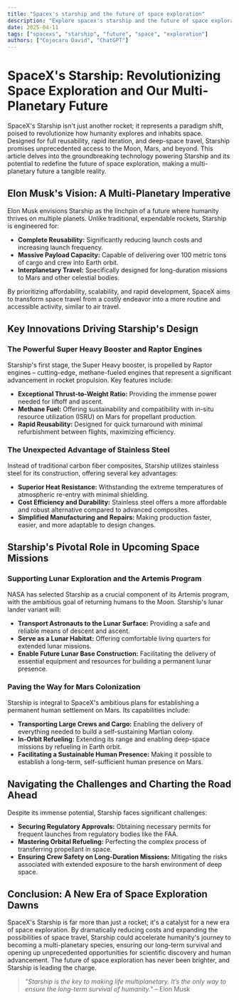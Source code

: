 ```yaml
---
title: "Spacex's starship and the future of space exploration"
description: "Explore spacex's starship and the future of space exploration in this detailed guide, offering insights, strategies, and practical tips to enhance your understanding and application of the topic."
date: 2025-04-11
tags: ["spacexs", "starship", "future", "space", "exploration"]
authors: ["Cojocaru David", "ChatGPT"]
---
```


# SpaceX's Starship: Revolutionizing Space Exploration and Our Multi-Planetary Future

SpaceX's Starship isn't just another rocket; it represents a paradigm shift, poised to revolutionize how humanity explores and inhabits space. Designed for full reusability, rapid iteration, and deep-space travel, Starship promises unprecedented access to the Moon, Mars, and beyond. This article delves into the groundbreaking technology powering Starship and its potential to redefine the future of space exploration, making a multi-planetary future a tangible reality.

## Elon Musk's Vision: A Multi-Planetary Imperative

Elon Musk envisions Starship as the linchpin of a future where humanity thrives on multiple planets. Unlike traditional, expendable rockets, Starship is engineered for:

- **Complete Reusability:** Significantly reducing launch costs and increasing launch frequency.
- **Massive Payload Capacity:** Capable of delivering over 100 metric tons of cargo and crew into Earth orbit.
- **Interplanetary Travel:** Specifically designed for long-duration missions to Mars and other celestial bodies.

By prioritizing affordability, scalability, and rapid development, SpaceX aims to transform space travel from a costly endeavor into a more routine and accessible activity, similar to air travel.

## Key Innovations Driving Starship's Design

### The Powerful Super Heavy Booster and Raptor Engines

Starship's first stage, the Super Heavy booster, is propelled by Raptor engines – cutting-edge, methane-fueled engines that represent a significant advancement in rocket propulsion. Key features include:

- **Exceptional Thrust-to-Weight Ratio:** Providing the immense power needed for liftoff and ascent.
- **Methane Fuel:** Offering sustainability and compatibility with in-situ resource utilization (ISRU) on Mars for propellant production.
- **Rapid Reusability:** Designed for quick turnaround with minimal refurbishment between flights, maximizing efficiency.

### The Unexpected Advantage of Stainless Steel

Instead of traditional carbon fiber composites, Starship utilizes stainless steel for its construction, offering several key advantages:

- **Superior Heat Resistance:** Withstanding the extreme temperatures of atmospheric re-entry with minimal shielding.
- **Cost Efficiency and Durability:** Stainless steel offers a more affordable and robust alternative compared to advanced composites.
- **Simplified Manufacturing and Repairs:** Making production faster, easier, and more adaptable to design changes.

## Starship's Pivotal Role in Upcoming Space Missions

### Supporting Lunar Exploration and the Artemis Program

NASA has selected Starship as a crucial component of its Artemis program, with the ambitious goal of returning humans to the Moon. Starship's lunar lander variant will:

- **Transport Astronauts to the Lunar Surface:** Providing a safe and reliable means of descent and ascent.
- **Serve as a Lunar Habitat:** Offering comfortable living quarters for extended lunar missions.
- **Enable Future Lunar Base Construction:** Facilitating the delivery of essential equipment and resources for building a permanent lunar presence.

### Paving the Way for Mars Colonization

Starship is integral to SpaceX's ambitious plans for establishing a permanent human settlement on Mars. Its capabilities include:

- **Transporting Large Crews and Cargo:** Enabling the delivery of everything needed to build a self-sustaining Martian colony.
- **In-Orbit Refueling:** Extending its range and enabling deep-space missions by refueling in Earth orbit.
- **Facilitating a Sustainable Human Presence:** Making it possible to establish a long-term, self-sufficient human presence on Mars.

## Navigating the Challenges and Charting the Road Ahead

Despite its immense potential, Starship faces significant challenges:

- **Securing Regulatory Approvals:** Obtaining necessary permits for frequent launches from regulatory bodies like the FAA.
- **Mastering Orbital Refueling:** Perfecting the complex process of transferring propellant in space.
- **Ensuring Crew Safety on Long-Duration Missions:** Mitigating the risks associated with extended exposure to the harsh environment of deep space.

## Conclusion: A New Era of Space Exploration Dawns

SpaceX's Starship is far more than just a rocket; it's a catalyst for a new era of space exploration. By dramatically reducing costs and expanding the possibilities of space travel, Starship could accelerate humanity's journey to becoming a multi-planetary species, ensuring our long-term survival and opening up unprecedented opportunities for scientific discovery and human advancement. The future of space exploration has never been brighter, and Starship is leading the charge.

> *"Starship is the key to making life multiplanetary. It’s the only way to ensure the long-term survival of humanity."* – Elon Musk
